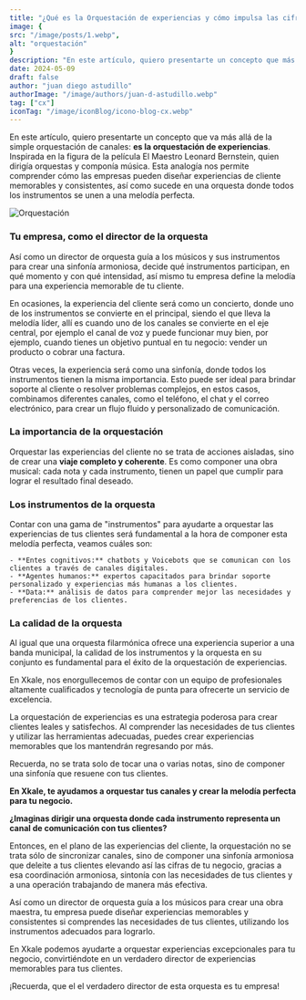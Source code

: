 ```yaml
---
title: "¿Qué es la Orquestación de experiencias y cómo impulsa las cifras de tu negocio?"
image: {
src: "/image/posts/1.webp",
alt: "orquestación"
}
description: "En este artículo, quiero presentarte un concepto que más allá de la simple orquestación de canales: es la orquestación de experciencias"
date: 2024-05-09
draft: false
author: "juan diego astudillo"
authorImage: "/image/authors/juan-d-astudillo.webp"
tag: ["cx"]
iconTag: "/image/iconBlog/icono-blog-cx.webp"
---
```


En este artículo, quiero presentarte un concepto que va más allá de la simple orquestación de canales: **es la orquestación de experiencias**. Inspirada en la figura de la película El Maestro Leonard Bernstein, quien dirigía orquestas y componía música. Esta analogía nos permite comprender cómo las empresas pueden diseñar experiencias de cliente memorables y consistentes, así como sucede en una orquesta donde todos los instrumentos se unen a una melodía perfecta. 

![Orquestación](/image/posts/1.webp)

### Tu empresa,  como el director de la orquesta

Así como un director de orquesta guía a los músicos y sus instrumentos para crear una sinfonía armoniosa, decide qué instrumentos participan, en qué momento y con qué intensidad, así mismo tu empresa define la melodía para una experiencia memorable de tu cliente. 

En ocasiones, la experiencia del cliente será como un concierto, donde uno de los  instrumentos se convierte en el principal, siendo el que lleva la melodía líder, allí es cuando uno de los canales se convierte en el eje central, por ejemplo el canal de voz y puede funcionar muy bien, por ejemplo, cuando tienes un objetivo puntual en tu negocio:  vender un producto o cobrar una factura. 

Otras veces, la experiencia será como una sinfonía, donde todos los instrumentos tienen la misma importancia. Esto puede ser ideal para brindar soporte al cliente o resolver problemas complejos, en estos casos, combinamos diferentes canales, como el teléfono, el chat y el correo electrónico, para crear un flujo fluido y personalizado de comunicación.

### La importancia de la orquestación

Orquestar las experiencias del cliente no se trata de acciones aisladas, sino de crear una **viaje completo y coherente**. Es como componer una obra musical: cada nota y cada instrumento, tienen un papel que cumplir para lograr el resultado final deseado.

### Los instrumentos de la orquesta

Contar con una gama de "instrumentos" para ayudarte a orquestar las experiencias de tus clientes será fundamental a la hora de componer esta melodía perfecta, veamos cuáles son:

    - **Entes cognitivos:** chatbots y Voicebots que se comunican con los clientes a través de canales digitales.
    - **Agentes humanos:** expertos capacitados para brindar soporte personalizado y experiencias más humanas a los clientes.
    - **Data:** análisis de datos para comprender mejor las necesidades y preferencias de los clientes.

### La calidad de la orquesta

Al igual que una orquesta filarmónica ofrece una experiencia superior a una banda municipal, la calidad de los instrumentos y la orquesta en su conjunto es fundamental para el éxito de la orquestación de experiencias.

En Xkale, nos enorgullecemos de contar con un equipo de profesionales altamente cualificados y tecnología de punta para ofrecerte un servicio de excelencia.

La orquestación de experiencias es una estrategia poderosa para crear clientes leales y satisfechos. Al comprender las necesidades de tus clientes y utilizar las herramientas adecuadas, puedes crear experiencias memorables que los mantendrán regresando por más.

Recuerda, no se trata solo de tocar una o varias notas, sino de componer una sinfonía que resuene con tus clientes.

**En Xkale, te ayudamos a orquestar tus canales y crear la melodía perfecta para tu negocio.**

**¿Imaginas dirigir una orquesta donde cada instrumento representa un canal de comunicación con tus clientes?**

<Link class="px-3 py-2 bg-xkale rounded-lg text-white uppercase shadow-lg" text="¡quiero saber más!" href="/experiencia-del-cliente"/> 

Entonces, en el plano de las experiencias del cliente, la orquestación no se trata sólo de sincronizar canales, sino de componer una sinfonía armoniosa que deleite a tus clientes elevando así las cifras de tu negocio, gracias a esa coordinación armoniosa, sintonía con las necesidades de tus clientes y a una operación trabajando de manera más efectiva. 

Así como un director de orquesta guía a los músicos para crear una obra maestra, tu empresa puede diseñar experiencias memorables y consistentes si comprendes las necesidades de tus clientes, utilizando los instrumentos adecuados para lograrlo.

En Xkale podemos ayudarte a orquestar experiencias excepcionales para tu negocio, convirtiéndote en un verdadero director de experiencias memorables para tus clientes. 

¡Recuerda, que el el verdadero director de esta orquesta es tu empresa!


